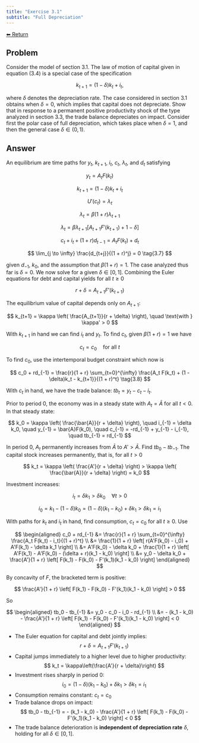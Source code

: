 ```yaml
---
title: "Exercise 3.1"
subtitle: "Full Depreciation"
---
```

<a class="return-button" href="index.qmd">⬅ Return</a>

## Problem

Consider the model of section 3.1. The law of motion of capital given in equation (3.4) is a special case of the specification

$$
k_{t+1} = (1 - \delta)k_t + i_t,
$$

where $\delta$ denotes the depreciation rate. The case considered in section 3.1 obtains when $\delta = 0$, which implies that capital does not depreciate. Show that in response to a permanent positive productivity shock of the type analyzed in section 3.3, the trade balance depreciates on impact. Consider first the polar case of full depreciation, which takes place when $\delta = 1$, and then the general case $\delta \in (0, 1)$.



## Answer

An equilibrium are time paths for $y_t$, $k_{t+1}$, $i_t$, $c_t$, $\lambda_t$, and $d_t$ satisfying

$$
y_t = A_t F(k_t) \tag{3.1}
$$

$$
k_{t+1} = (1 - \delta)k_t + i_t \tag{3.2}
$$

$$
U'(c_t) = \lambda_t \tag{3.3}
$$

$$
\lambda_t = \beta (1 + r)\lambda_{t+1} \tag{3.4}
$$

$$
\lambda_t = \beta \lambda_{t+1} [A_{t+1} F'(k_{t+1}) + 1 - \delta] \tag{3.5}
$$

$$
c_t + i_t + (1 + r)d_{t-1} = A_t F(k_t) + d_t \tag{3.6}
$$

$$
\lim_{j \to \infty} \frac{d_{t+j}}{(1 + r)^j} = 0 \tag{3.7}
$$

given $d_{-1}$, $k_0$, and the assumption that $\beta (1 + r) = 1$. The case analyzed thus far is $\delta = 0$. We now solve for a given $\delta \in [0, 1]$. Combining the Euler equations for debt and capital yields for all $t \geq 0$

$$
r + \delta = A_{t+1} F'(k_{t+1})
$$

The equilibrium value of capital depends only on $A_{t+1}$:

$$
k_{t+1} = \kappa \left( \frac{A_{t+1}}{r + \delta} \right), \quad \text{with } \kappa' > 0
$$

With $k_{t+1}$ in hand we can find $i_t$ and $y_t$. To find $c_t$, given $\beta(1 + r) = 1$ we have

$$
c_t = c_0 \quad \text{for all } t
$$

To find $c_0$, use the intertemporal budget constraint which now is

$$
c_0 + rd_{-1} = \frac{r}{1 + r} \sum_{t=0}^{\infty} \frac{A_t F(k_t) + (1 - \delta)k_t - k_{t+1}}{(1 + r)^t} \tag{3.8}
$$

With $c_t$ in hand, we have the trade balance: $tb_t = y_t - c_t - i_t$.

Prior to period 0, the economy was in a steady state with $A_t = \bar{A}$ for all $t < 0$. In that steady state:

$$
k_0 = \kappa \left( \frac{\bar{A}}{r + \delta} \right), \quad i_{-1} = \delta k_0, \quad y_{-1} = \bar{A}F(k_0), \quad c_{-1} = -rd_{-1} + y_{-1} - i_{-1}, \quad tb_{-1} = rd_{-1}
$$

In period 0, $A_t$ permanently increases from $\bar{A}$ to $A' > \bar{A}$. Find $tb_0 - tb_{-1}$. The capital stock increases permanently, that is, for all $t > 0$

$$
k_t = \kappa \left( \frac{A'}{r + \delta} \right) > \kappa \left( \frac{\bar{A}}{r + \delta} \right) = k_0
$$

Investment increases:

$$
i_t = \delta k_1 > \delta k_0 \quad \forall t > 0
$$

$$
i_0 = k_1 - (1 - \delta)k_0 = (1 - \delta)(k_1 - k_0) + \delta k_1 > \delta k_1 = i_1
$$

With paths for $k_t$ and $i_t$ in hand, find consumption, $c_t = c_0$ for all $t \geq 0$. Use

$$
\begin{aligned}
c_0 + rd_{-1} &= \frac{r}{1 + r} \sum_{t=0}^{\infty} \frac{A_t F(k_t) - i_t}{(1 + r)^t} \\
&= \frac{1}{1 + r} \left[ r(A'F(k_0) - i_0) + A'F(k_1) - \delta k_1 \right] \\
&= A'F(k_0) - \delta k_0 + \frac{1}{1 + r} \left[ A'F(k_1) - A'F(k_0) - (\delta + r)(k_1 - k_0) \right] \\
&= y_0 - \delta k_0 + \frac{A'}{1 + r} \left[ F(k_1) - F(k_0) - F'(k_1)(k_1 - k_0) \right]
\end{aligned}
$$

By concavity of $F$, the bracketed term is positive:

$$
\frac{A'}{1 + r} \left[ F(k_1) - F(k_0) - F'(k_1)(k_1 - k_0) \right] > 0
$$

So

$$
\begin{aligned}
tb_0 - tb_{-1} &= y_0 - c_0 - i_0 - rd_{-1} \\
&= - (k_1 - k_0) - \frac{A'}{1 + r} \left[ F(k_1) - F(k_0) - F'(k_1)(k_1 - k_0) \right] < 0
\end{aligned}
$$


::: {.callout-important title="Final Answer Summary – Impact of a Permanent Productivity Shock"}

- The Euler equation for capital and debt jointly implies:
  $$
  r + \delta = A_{t+1} F'(k_{t+1})
  $$
- Capital jumps immediately to a higher level due to higher productivity:
  $$
  k_t = \kappa\left(\frac{A'}{r + \delta}\right)
  $$
- Investment rises sharply in period 0:
  $$
  i_0 = (1 - \delta)(k_1 - k_0) + \delta k_1 > \delta k_1 = i_1
  $$
- Consumption remains constant: $c_t = c_0$
- Trade balance drops on impact:
  $$
  tb_0 - tb_{-1} = - (k_1 - k_0) - \frac{A'}{1 + r} \left[ F(k_1) - F(k_0) - F'(k_1)(k_1 - k_0) \right] < 0
  $$
- The trade balance deterioration is **independent of depreciation rate** $\delta$, holding for all $\delta \in [0, 1]$.
:::